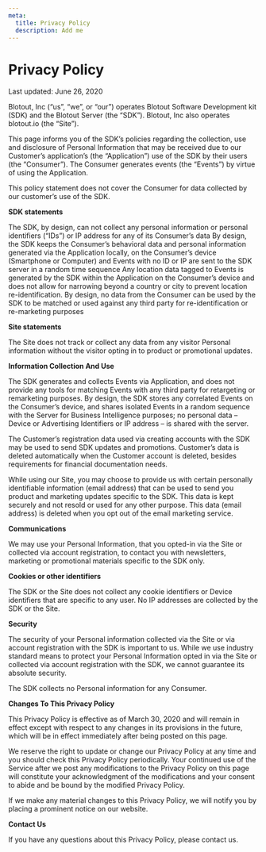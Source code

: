 ```yaml
---
meta:
  title: Privacy Policy
  description: Add me
---
```


# Privacy Policy

Last updated: June 26, 2020

Blotout, Inc (“us”, “we”, or “our”) operates Blotout Software Development kit (SDK) and the Blotout Server  (the “SDK”). Blotout, Inc also operates blotout.io (the “Site”).

This page informs you of the SDK’s policies regarding the collection, use and disclosure of Personal Information that may be received due to our Customer’s application’s (the “Application”) use of the SDK by their users (the “Consumer”). The Consumer generates events (the “Events”) by virtue of using the Application.

This policy statement does not cover the Consumer for data collected by our customer’s use of the SDK.

**SDK statements**

The SDK, by design, can not collect any personal information or personal identifiers (“IDs”) or IP address for any of its Consumer’s data
By design, the SDK keeps the Consumer’s behavioral data and personal information generated via the Application locally, on the Consumer’s device (Smartphone or Computer) and Events with no ID or IP are sent to the SDK server in a random time sequence
Any location data tagged to Events is generated by the SDK within the Application on the Consumer’s device and does not allow for narrowing beyond a country or city to prevent location re-identification.
By design, no data from the Consumer can be used by the SDK to be matched or used against any third party for re-identification or re-marketing purposes

**Site statements**

The Site does not track or collect any data from any visitor Personal information without the visitor opting in to product or promotional updates.

**Information Collection And Use**

The SDK generates and collects Events via Application, and does not provide any tools for matching Events with any third party for retargeting or remarketing purposes. By design, the SDK stores any correlated Events on the Consumer’s device, and shares isolated Events in a random sequence with the Server for Business Intelligence purposes; no personal data – Device or Advertising Identifiers or IP address –  is shared with the server.

The Customer’s registration data used via creating accounts with the SDK may be used to send SDK updates and promotions. Customer’s data is deleted automatically when the Customer account is deleted, besides requirements for financial documentation needs.

While using our Site, you may choose to provide us with certain personally identifiable information (email address) that can be used to send you product and marketing updates specific to the SDK. This data is kept securely and not resold or used for any other purpose. This data (email address) is deleted when you opt out of the email marketing service.

**Communications**

We may use your Personal Information, that you opted-in via the Site or collected via account registration, to contact you with newsletters, marketing or promotional materials specific to the SDK only.

**Cookies or other identifiers**

The SDK or the Site does not collect any cookie identifiers or Device identifiers that are specific to any user. No IP addresses are collected by the SDK or the Site.

**Security**

The security of your Personal information collected via the Site or via account registration with the SDK is important to us.  While we use industry standard means to protect your Personal Information opted in via the Site or collected via account registration with the SDK, we cannot guarantee its absolute security.

The SDK collects no Personal information for any Consumer.

**Changes To This Privacy Policy**

This Privacy Policy is effective as of March 30, 2020 and will remain in effect except with respect to any changes in its provisions in the future, which will be in effect immediately after being posted on this page.

We reserve the right to update or change our Privacy Policy at any time and you should check this Privacy Policy periodically. Your continued use of the Service after we post any modifications to the Privacy Policy on this page will constitute your acknowledgment of the modifications and your consent to abide and be bound by the modified Privacy Policy.

If we make any material changes to this Privacy Policy, we will notify you by placing a prominent notice on our website.

**Contact Us**

If you have any questions about this Privacy Policy, please contact us.
